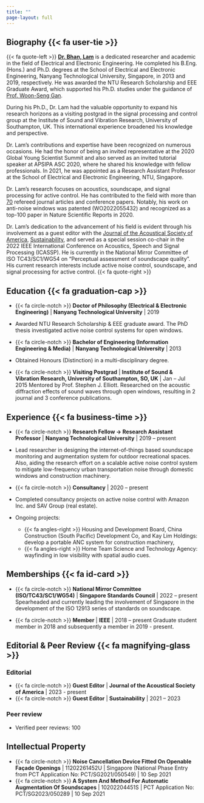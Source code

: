 ```yaml
---
title: ""
page-layout: full
---
```


## Biography {{< fa user-tie >}}

::: just-text 
{{< fa quote-left >}} [**Dr. Bhan, Lam**](index.qmd) is a dedicated researcher and academic in the field of Electrical and Electronic Engineering. He completed his B.Eng. (Hons.) and Ph.D. degrees at the School of Electrical and Electronic Engineering, Nanyang Technological University, Singapore, in 2013 and 2019, respectively. He was awarded the NTU Research Scholarship and EEE Graduate Award, which supported his Ph.D. studies under the guidance of [Prof. Woon-Seng Gan](https://www3.ntu.edu.sg/home/ewsgan/). 

During his Ph.D., Dr. Lam had the valuable opportunity to expand his research horizons as a visiting postgrad in the signal processing and control group at the Institute of Sound and Vibration Research, University of Southampton, UK. This international experience broadened his knowledge and perspective. 

Dr. Lam's contributions and expertise have been recognized on numerous occasions. He had the honor of being an invited representative at the 2020 Global Young Scientist Summit and also served as an invited tutorial speaker at APSIPA ASC 2020, where he shared his knowledge with fellow professionals. In 2021, he was appointed as a Research Assistant Professor at the School of Electrical and Electronic Engineering, NTU, Singapore.

Dr. Lam's research focuses on acoustics, soundscape, and signal processing for active control. He has contributed to the field with more than [70](publications.qmd) refereed journal articles and conference papers. Notably, his work on anti-noise windows was patented (WO2022055432) and recognized as a top-100 paper in Nature Scientific Reports in 2020. 

Dr. Lam's dedication to the advancement of his field is evident through his involvement as a guest editor with the [Journal of the Acoustical Society of America](https://pubs.aip.org/asa/jasa/pages/cfp030223), [Sustainability](https://pubs.aip.org/asa/jasa/pages/cfp030223), and served as a special session co-chair in the 2022 IEEE International Conference on Acoustics, Speech and Signal Processing (ICASSP). He is currently in the National Mirror Committee of ISO TC43/SC1/WG54 on "Perceptual assessment of soundscape quality". His current research interests include active noise control, soundscape, and signal processing for active control. {{< fa quote-right >}}
:::

## Education {{< fa graduation-cap >}}

* {{< fa circle-notch >}} **Doctor of Philosophy (Electrical & Electronic Engineering)** | **Nanyang Technological University** | 2019
* Awarded NTU Research Scholarship & EEE graduate award. The PhD thesis investigated active noise control systems for open windows.

* {{< fa circle-notch >}} **Bachelor of Engineering (Information Engineering & Media)** | **Nanyang Technological University** | 2013
* Obtained Honours (Distinction) in a multi-disciplinary degree. 

* {{< fa circle-notch >}} **Visiting Postgrad** | **Institute of Sound & Vibration Research, University of Southampton, SO, UK** | Jan – Jul 2015
Mentored by Prof. Stephen J. Elliott. Researched on the acoustic diffraction effects of sound waves through open windows, resulting in 2 journal and 3 conference publications.

					
## Experience {{< fa business-time >}}
				
* {{< fa circle-notch >}} **Research Fellow → Research Assistant Professor** | **Nanyang Technological University** | 2019 – present
* Lead researcher in designing the internet-of-things based soundscape monitoring and augmentation system for outdoor recreational spaces. Also, aiding the research effort on a scalable active noise control system to mitigate low-frequency urban transportation noise through domestic windows and construction machinery.

* {{< fa circle-notch >}} **Consultancy** | 2020 – present
* Completed consultancy projects on active noise control with Amazon Inc. and SAV Group (real estate). 
* Ongoing projects:
  + {{< fa angles-right >}}  Housing and Development Board, China Construction (South Pacific) Development Co, and Kay Lim Holdings: develop a portable ANC system for construction machinery,
  + {{< fa angles-right >}}  Home Team Science and Technology Agency: wayfinding in low visibility with spatial audio cues.

## Memberships {{< fa id-card >}}
		
* {{< fa circle-notch >}} **National Mirror Committee (ISO/TC43/SC1/WG54)** | **Singapore Standards Council** | 2022 – present
Spearheaded and currently leading the involvement of Singapore in the development of the ISO 12913 series of standards on soundscape.  

* {{< fa circle-notch >}} **Member** | **IEEE** | 2018 – present
Graduate student member in 2018 and subsequently a member in 2019 - present.

	
## Editorial & Peer Review {{< fa magnifying-glass >}}

### Editorial
* {{< fa circle-notch >}} **Guest Editor** | **Journal of the Acoustical Society of America** | 2023 - present
* {{< fa circle-notch >}} **Guest Editor** | **Sustainability** | 2021 – 2023

### Peer review
* Verified peer reviews: 100


## Intellectual Property
* {{< fa circle-notch >}} **Noise Cancellation Device Fitted On Openable Façade Openings** | 11202261452U | Singapore (National Phase Entry from PCT Application No: PCT/SG2021/050549) | 10 Sep 2021
* {{< fa circle-notch >}} **A System And Method For Automatic Augmentation Of Soundscapes** | 10202204451S | PCT Application No: PCT/SG2023/050289 | 10 Sep 2021
